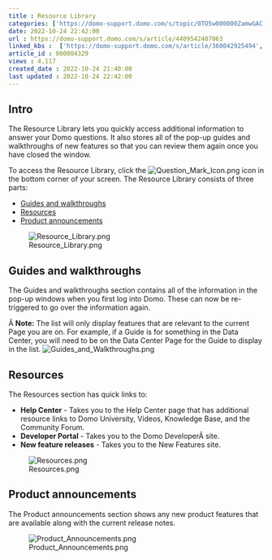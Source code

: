 ```yaml
---
title : Resource Library
categories: ['https://domo-support.domo.com/s/topic/0TO5w000000ZamwGAC']
date: 2022-10-24 22:42:00
url : https://domo-support.domo.com/s/article/4409542407063
linked_kbs :  ['https://domo-support.domo.com/s/article/360042925494', 'https://domo-support.domo.com/s/knowledge-base', 'https://domo-support.domo.com/s/article/360043429953', 'https://domo-support.domo.com/s/article/4409542407063', 'https://domo-support.domo.com/s/article/360043429933', 'https://domo-support.domo.com/s/article/360043429693', 'https://domo-support.domo.com/s/topic/0TO5w000000ZamwGAC', 'https://domo-support.domo.com/s/article/360043429913']
article_id : 000004329
views : 4,117
created_date : 2022-10-24 21:40:00
last updated : 2022-10-24 22:42:00
---
```




Intro
-----


The Resource Library lets you quickly access additional information to answer your Domo questions. It also stores all of the pop-up guides and walkthroughs of new features so that you can review them again once you have closed the window.


To access the Resource Library, click the ![Question_Mark_Icon.png](Question_Mark_Icon.png) icon in the bottom corner of your screen. The Resource Library consists of three parts:



* [Guides and walkthroughs](#h_01FGM68Y7NCTDG0PDT2B4WQAGJ)
* [Resources](#h_01FGM69843PZDVDRYCP0M67AQT)
* [Product announcements](#h_01FGM69DBFAW8AERN82V0Z3J4B)


![Resource_Library.png](Resource_Library.png)


Guides and walkthroughs
-----------------------


The Guides and walkthroughs section contains all of the information in the pop-up windows when you first log into Domo. These can now be re-triggered to go over the information again.


Â
**Note:** The list will only display features that are relevant to the current Page you are on. For example, if a Guide is for something in the Data Center, you will need to be on the Data Center Page for the Guide to display in the list.
![Guides_and_Walkthroughs.png](Guides_and_Walkthroughs.png)


Resources
---------


The Resources section has quick links to:



* **Help Center** - Takes you to the Help Center page that has additional resource links to Domo University, Videos, Knowledge Base, and the Community Forum.
* **Developer Portal** - Takes you to the Domo DeveloperÂ site.
* **New feature releases** - Takes you to the New Features site.


![Resources.png](Resources.png)


Product announcements
---------------------


The Product announcements section shows any new product features that are available along with the current release notes.


![Product_Announcements.png](Product_Announcements.png)
